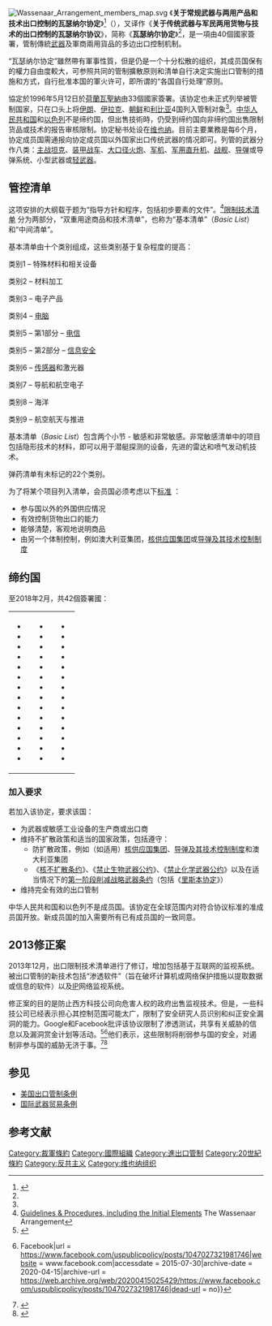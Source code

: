 {{noteTA
|G1=Country
|T=zh-hans:瓦瑟纳尔协定;zh-hant:瓦聖納協定;
|1=zh-hans:瓦瑟纳尔协定;zh-hant:瓦聖納協定;
|2=zh-hans:瓦瑟纳尔;zh-hant:瓦聖納;
|3=zh-hans:协定;zh-hant:協定;
}}
{{legal}}
[[File:Wassenaar_Arrangement_members_map.svg|thumb]]
《'''关于常规武器与两用产品和技术出口控制的瓦瑟纳尔协定'''》<ref name=mofcom>{{Cite web |url = http://zys.mofcom.gov.cn/article/cp/200708/20070805032054.shtml |title = 瓦瑟纳尔协定 |author =  |date = 2007-08-27 |publisher = 中华人民共和国商务部 |language = zh-cn |accessdate = 2018-05-28 |archive-date = 2020-08-12 |archive-url = https://web.archive.org/web/20200812015938/http://zys.mofcom.gov.cn/article/cp/200708/20070805032054.shtml |dead-url = no }}</ref>（{{lang-en|The Wassenaar Arrangement on Export Controls for Conventional Arms and Dual-Use Good and Technologies}}），又译作《'''关于传统武器与军民两用货物与技术的出口控制的瓦瑟纳尔协议'''》，简称《'''瓦瑟纳尔协定'''》<ref name=mofcom />，是一項由40個國家簽署，管制傳統[[武器|武器]]及軍商兩用貨品的多边出口控制机制。

“瓦瑟纳尔协定”雖然帶有軍事性質，但是仍是一个十分松散的组织，其成员国保有的權力自由度較大，可参照共同的管制擴散原则和清单自行决定实施出口管制的措施和方式，自行批准本国的軍火许可，即所谓的“各国自行处理”原则。

協定於1996年5月12日於[[荷蘭|荷蘭]][[瓦聖納|瓦聖納]]由33個國家簽署。该协定也未正式列举被管制国家，只在口头上将[[伊朗|伊朗]]、[[伊拉克|伊拉克]]、[[朝鮮民主主義人民共和國|朝鲜]]和[[利比亚|利比亚]]4国列入管制对象<ref name=mofcom />。[[中华人民共和国|中华人民共和国]]和[[以色列|以色列]]不是缔约国，但出售技術時，仍受到缔约国向非缔约国出售限制货品或技术的报告审核限制。{{Fact|time=2017-06-12T07:21:44+00:00}}协定秘书处设在[[维也纳|维也纳]]。目前主要業務是每6个月，协定成员国需通报向协定成员国以外国家出口传统武器的情况即可。列管的武器分作八类：[[主战坦克|主战坦克]]、[[装甲战车|装甲战车]]、[[火炮|大口径火炮]]、[[军机|军机]]、[[直升机|军用直升机]]、[[战舰|战舰]]、[[导弹|导弹]]或导弹系统、小型武器或[[轻武器|轻武器]]。

==管控清单==

这项安排的大纲载于题为“指导方针和程序，包括初步要素的文件”。<ref>[https://www.wassenaar.org/app/uploads/2015/06/WA-DOC-17-PUB-001-Public-Docs-Vol-I-Founding-Documents.pdf#page=7 Guidelines & Procedures, including the Initial Elements] {{Wayback|url=https://www.wassenaar.org/app/uploads/2015/06/WA-DOC-17-PUB-001-Public-Docs-Vol-I-Founding-Documents.pdf#page=7 |date=20190306111356 }} The Wassenaar Arrangement</ref>[http://www.wassenaar.org/control-lists/ 限制技术清单] {{Wayback|url=http://www.wassenaar.org/control-lists/ |date=20210224171416 }}分为两部分，“双重用途商品和技术清单”，也称为“基本清单”（''Basic List''）和“中间清单”。

基本清单由十个类别组成，这些类别基于复杂程度的提高：

类别1 – 特殊材料和相关设备

类别2 – 材料加工

类别3 – 电子产品

类别4 – [[电脑|电脑]]

类别5 – 第1部分 – [[电信|电信]]

类别5 – 第2部分 – [[信息安全|信息安全]]

类别6 – [[传感器|传感器]]和激光器

类别7 – 导航和航空电子

类别8 – 海洋

类别9 – 航空航天与推进

基本清单（''Basic List''）包含两个小节 - 敏感和非常敏感。非常敏感清单中的项目包括隐形技术的材料，即可以用于潜艇探测的设备，先进的雷达和喷气发动机技术。

弹药清单有未标记的22个类别。

为了将某个项目列入清单，会员国必须考虑以下[https://www.wassenaar.org/app/uploads/2016/01/08Criteria-for-the-Selection-of-Dual-Use-Goods-including-Sensitive-and-Very-Sensitive-Items.pdf 标准] {{Wayback|url=https://www.wassenaar.org/app/uploads/2016/01/08Criteria-for-the-Selection-of-Dual-Use-Goods-including-Sensitive-and-Very-Sensitive-Items.pdf |date=20190306043211 }}：

*参与国以外的外国供应情况
*有效控制货物出口的能力
*能够清楚，客观地说明商品
*由另一个体制控制，例如澳大利亚集团，[[核供应国集团|核供应国集团]]或[[导弹及其技术控制制度|导弹及其技术控制制度]]

== 缔约国 ==
至2018年2月，共42個簽署國：
<table width="100%"><tr><td valign=top width="33%">
*{{flag|阿根廷}}
*{{flag|澳洲}}
*{{flag|奧地利}}
*{{flag|比利時}}
*{{flag|保加利亞}}
*{{flag|加拿大}}
*{{flag|克羅地亞}}
*{{flag|捷克}}
*{{flag|丹麥}}
*{{flag|愛沙尼亞}}
*{{flag|芬蘭}}
*{{flag|法國}}
*{{flag|德國}}
*{{flag|希臘}}
</td><td valign=top width="33%">
*{{flag|匈牙利}}
*{{flag|印度}}
*{{flag|愛爾蘭}}
*{{flag|意大利}}
*{{flag|日本}}
*{{flag|拉脫維亞}}
*{{flag|立陶宛}}
*{{flag|盧森堡}}
*{{flag|馬耳他}}
*{{flag|墨西哥}}
*{{flag|荷蘭}}
*{{flag|紐西蘭}}
*{{flag|挪威}}
*{{flag|波蘭}}
</td><td valign=top width="33%">
*{{flag|葡萄牙}}
*{{flag|韓國}}
*{{flag|羅馬尼亞}}
*{{flag|俄羅斯聯邦}}
*{{flag|斯洛伐克}}
*{{flag|斯洛文尼亞}}
*{{flag|南非}}
*{{flag|西班牙}}
*{{flag|瑞典}}
*{{flag|瑞士}}
*{{flag|土耳其}}
*{{flag|烏克蘭}}
*{{flag|英國}}
*{{flag|美國}}
</td></tr></table>

===加入要求===

若加入该协定，要求该国：

*为武器或敏感工业设备的生产商或出口商
*维持不扩散政策和适当的国家政策，包括遵守：
**防扩散政策，例如（如适用）[[核供应国集团|核供应国集团]]、[[导弹及其技术控制制度|导弹及其技术控制制度]]和澳大利亚集团
**《[[核不扩散条约|核不扩散条约]]》、《[[禁止生物武器公约|禁止生物武器公约]]》、《[[禁止化学武器公约|禁止化学武器公约]]》以及在适当情况下的[[第一阶段削减战略武器条约|第一阶段削减战略武器条约]]（包括《[[里斯本协定|里斯本协定]]》）
*维持完全有效的出口管制

中华人民共和国和以色列不是成员国。该协定在全球范围内对符合协议标准的准成员国开放。新成员国的加入需要所有已有成员国的一致同意。

==2013修正案==

2013年12月，出口限制技术清单进行了修订，增加包括基于互联网的监视系统。被出口管制的新技术包括“渗透软件”（旨在破坏计算机或网络保护措施以提取数据或信息的软件）以及[[IP地址|IP]]网络监视系统。

修正案的目的是防止西方科技公司向危害人权的政府出售监视技术。但是，一些科技公司已经表示担心其控制范围可能太广，限制了安全研究人员识别和纠正安全漏洞的能力。Google和Facebook批评该协议限制了渗透测试，共享有关威胁的信息以及漏洞赏金计划等活动。<ref>{{Cite web|title = Google says controversial export proposal would make the world 'less secure'|url = https://www.theverge.com/2015/7/20/9005351/google-wassenaar-arrangement-proposal-comments|website = The Verge|accessdate = 2015-07-30|archive-date = 2020-11-08|archive-url = https://web.archive.org/web/20201108110153/http://www.theverge.com/2015/7/20/9005351/google-wassenaar-arrangement-proposal-comments|dead-url = no}}</ref><ref>{{Cite web|title = Wassenaar rules are not the right direction - Facebook U.S. Public Policy {{!}} Facebook|url = https://www.facebook.com/uspublicpolicy/posts/1047027321981746|website = www.facebook.com|accessdate = 2015-07-30|archive-date = 2020-04-15|archive-url = https://web.archive.org/web/20200415025429/https://www.facebook.com/uspublicpolicy/posts/1047027321981746|dead-url = no}}</ref>他们表示，这些限制将削弱参与国的安全，对遏制非参与国的威胁无济于事。<ref>{{Cite web|title = Cyber industry assails anti-hacking regulations|url = http://thehill.com/regulation/cybersecurity/248579-cyber-industry-assails-anti-hacking-regulations|accessdate = 2015-07-30|archive-date = 2021-02-24|archive-url = https://web.archive.org/web/20210224130202/https://thehill.com/regulation/cybersecurity/248579-cyber-industry-assails-anti-hacking-regulations|dead-url = no}}</ref><ref>{{Cite web|title = The international rules that have the security world on alert|url = https://www.theverge.com/2015/5/22/8644185/wassenaar-arrangement-export-zero-day-research|website = The Verge|accessdate = 2015-07-30|archive-date = 2020-11-08|archive-url = https://web.archive.org/web/20201108091625/http://www.theverge.com/2015/5/22/8644185/wassenaar-arrangement-export-zero-day-research|dead-url = no}}</ref>

==参见==
*[[美国出口管制条例|美国出口管制条例]]
*[[国际武器贸易条例|国际武器贸易条例]]

== 参考文献 ==
{{Reflist}}

{{DEFAULTSORT:Wassenaar}}
[[Category:裁軍條約|Category:裁軍條約]]
[[Category:國際組織|Category:國際組織]]
[[Category:進出口管制|Category:進出口管制]]
[[Category:20世紀條約|Category:20世紀條約]]
[[Category:反共主义|Category:反共主义]]
[[Category:维也纳组织|Category:维也纳组织]]